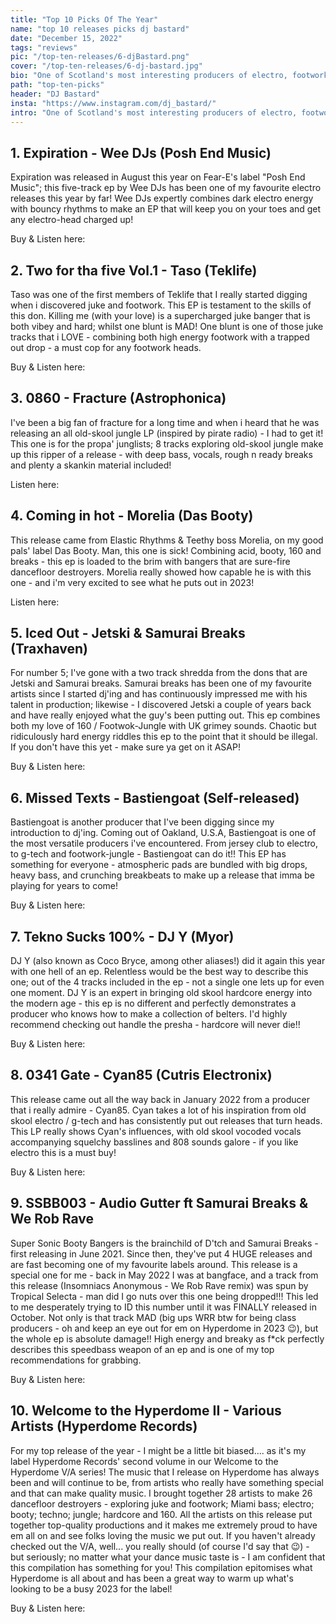 ---
title: "Top 10 Picks Of The Year"
name: "top 10 releases picks dj bastard"
date: "December 15, 2022"
tags: "reviews"
pic: "/top-ten-releases/6-djBastard.png"
cover: "/top-ten-releases/6-dj-bastard.jpg"
bio: "One of Scotland's most interesting producers of electro, footwork, speed baile and beyond, DJ Bastard shares his 10 favourite releases of the year"
path: "top-ten-picks"
header: "DJ Bastard"
insta: "https://www.instagram.com/dj_bastard/"
intro: "One of Scotland's most interesting producers of electro, footwork, speed baile and beyond, DJ Bastard shares his 10 favourite releases of the year ordered by his preference from 1 to 10."
---

## 1. Expiration - Wee DJs (Posh End Music)

<div className="row display-flex align-items-center">
<div className="col clubGuide">
<Picture src="/top-ten-releases/djbastard/1.jpg" alt="Expiration - Wee DJs (Posh End Music) " size={1200} />
</div>
<div className="col clubGuide">

Expiration was released in August this year on Fear-E's label "Posh End Music"; this five-track ep by Wee DJs has been one of my favourite electro releases this year by far! Wee DJs expertly combines dark electro energy with bouncy rhythms to make an EP that will keep you on your toes and get any electro-head charged up!

Buy & Listen here: <HoverLink url="fear-e.bandcamp.com/album/expiration" name="Bandcamp" external />

</div>
</div>

## 2. Two for tha five Vol.1 - Taso (Teklife)

<div className="row display-flex align-items-center">
<div className="col clubGuide">
<Picture src="/top-ten-releases/djbastard/2.jpg" alt="Two for tha five Vol.1 - Taso (Teklife) cover art" size={1200} />
</div>
<div className="col clubGuide">

Taso was one of the first members of Teklife that I really started digging when i discovered juke and footwork. This EP is testament to the skills of this don. Killing me (with your love) is a supercharged juke banger that is both vibey and hard; whilst one blunt is MAD! One blunt is one of those juke tracks that i LOVE - combining both high energy footwork with a trapped out drop - a must cop for any footwork heads.

Buy & Listen here: <HoverLink url="tasoteklife.bandcamp.com/album/two-for-tha-five-vol-1" name="BandCamp" external />

</div>
</div>

## 3. 0860 - Fracture (Astrophonica)

<div className="row display-flex align-items-center">
<div className="col clubGuide">
<Picture src="/top-ten-releases/djbastard/3.jpg" alt="0860 - Fracture (Astrophonica) " size={1200} />
</div>
<div className="col clubGuide">

I've been a big fan of fracture for a long time and when i heard that he was releasing an all old-skool jungle LP (inspired by pirate radio) - I had to get it! This one is for the propa' junglists; 8 tracks exploring old-skool jungle make up this ripper of a release - with deep bass, vocals, rough n ready breaks and plenty a skankin material included!

Listen here: <HoverLink url="soundcloud.com/astrophonica/fracture-0860-mixtape" name="SoundCloud" external />

</div>
</div>

## 4. Coming in hot - Morelia (Das Booty)

<div className="row display-flex align-items-center">
<div className="col clubGuide">
<Picture src="/top-ten-releases/djbastard/4.jpg" alt="Coming in hot - Morelia (Das Booty)" size={1200} />
</div>
<div className="col clubGuide">

This release came from Elastic Rhythms & Teethy boss Morelia, on my good pals' label Das Booty. Man, this one is sick! Combining acid, booty, 160 and breaks - this ep is loaded to the brim with bangers that are sure-fire dancefloor destroyers. Morelia really showed how capable he is with this one - and i'm very excited to see what he puts out in 2023!

Listen here: <HoverLink url="soundcloud.com/gimmeabreakrecords/premiere-morelia-coming-in-hot-das-booty" name="SoundCloud" external />

</div>
</div>

## 5. Iced Out - Jetski & Samurai Breaks (Traxhaven)

<div className="row display-flex align-items-center">
<div className="col clubGuide">
<Picture src="/top-ten-releases/djbastard/5.jpg" alt="Iced Out - Jetski & Samurai Breaks (Traxhaven)" size={1200} />
</div>
<div className="col clubGuide">

For number 5; I've gone with a two track shredda from the dons that are Jetski and Samurai breaks. Samurai breaks has been one of my favourite artists since I started dj'ing and has continuously impressed me with his talent in production; likewise - I discovered Jetski a couple of years back and have really enjoyed what the guy's been putting out. This ep combines both my love of 160 / Footwok-Jungle with UK grimey sounds. Chaotic but ridiculously hard energy riddles this ep to the point that it should be illegal. If you don't have this yet - make sure ya get on it ASAP!

Buy & Listen here: <HoverLink url="traxhaven.bandcamp.com/album/jetski-samurai-breaks-iced-out?from=hp" name="Bandcamp" external />

</div>
</div>

## 6. Missed Texts - Bastiengoat (Self-released)

<div className="row display-flex align-items-center">
<div className="col clubGuide">
<Picture src="/top-ten-releases/djbastard/6.jpg" alt="Missed Texts - Bastiengoat (Self-released)" size={1200} />
</div>
<div className="col clubGuide">

Bastiengoat is another producer that I've been digging since my introduction to dj'ing. Coming out of Oakland, U.S.A, Bastiengoat is one of the most versatile producers i've encountered. From jersey club to electro, to g-tech and footwork-jungle - Bastiengoat can do it!! This EP has something for everyone - atmospheric pads are bundled with big drops, heavy bass, and crunching breakbeats to make up a release that imma be playing for years to come!

Buy & Listen here: <HoverLink url="bastiengoat.bandcamp.com/album/missed-texts" name="Bandcamp" external />

</div>
</div>

## 7. Tekno Sucks 100% - DJ Y (Myor)

<div className="row display-flex align-items-center">
<div className="col clubGuide">
<Picture src="/top-ten-releases/djbastard/7.jpg" alt="Tekno Sucks 100% - DJ Y (Myor)" size={1200} />
</div>
<div className="col clubGuide">

DJ Y (also known as Coco Bryce, among other aliases!) did it again this year with one hell of an ep. Relentless would be the best way to describe this one; out of the 4 tracks included in the ep - not a single one lets up for even one moment. DJ Y is an expert in bringing old skool hardcore energy into the modern age - this ep is no different and perfectly demonstrates a producer who knows how to make a collection of belters. I'd highly recommend checking out handle the presha - hardcore will never die!!

Buy & Listen here: <HoverLink url="myor.bandcamp.com/album/tekno-sucks-100-dj-y" name="Bandcamp" external />

</div>
</div>

## 8. 0341 Gate - Cyan85 (Cutris Electronix)

<div className="row display-flex align-items-center">
<div className="col clubGuide">
<Picture src="/top-ten-releases/djbastard/8.jpg" alt="0341 Gate - Cyan85 (Cutris Electronix)" size={1200} />
</div>
<div className="col clubGuide">

This release came out all the way back in January 2022 from a producer that i really admire - Cyan85. Cyan takes a lot of his inspiration from old skool electro / g-tech and has consistently put out releases that turn heads. This LP really shows Cyan's influences, with old skool vocoded vocals accompanying squelchy basslines and 808 sounds galore - if you like electro this is a must buy!

Buy & Listen here: <HoverLink url="curtiselectronix.bandcamp.com/album/0341-gate" name="Bandcamp" external />

</div>
</div>

## 9. SSBB003 - Audio Gutter ft Samurai Breaks & We Rob Rave

<div className="row display-flex align-items-center">
<div className="col clubGuide">
<Picture src="/top-ten-releases/djbastard/9.jpg" alt="SSBB003 - Audio Gutter ft Samurai Breaks & We Rob Rave" size={1200} />
</div>
<div className="col clubGuide">

Super Sonic Booty Bangers is the brainchild of D'tch and Samurai Breaks - first releasing in June 2021. Since then, they've put 4 HUGE releases and are fast becoming one of my favourite labels around. This release is a special one for me - back in May 2022 I was at bangface, and a track from this release (Insomniacs Anonymous - We Rob Rave remix) was spun by Tropical Selecta - man did I go nuts over this one being dropped!!! This led to me desperately trying to ID this number until it was FINALLY released in October. Not only is that track MAD (big ups WRR btw for being class producers - oh and keep an eye out for em on Hyperdome in 2023 😉), but the whole ep is absolute damage!! High energy and breaky as f\*ck perfectly describes this speedbass weapon of an ep and is one of my top recommendations for grabbing.

Buy & Listen here: <HoverLink url="supersonicbootybangers.bandcamp.com/album/ssbb003" name="BandCamp" external />

</div>
</div>

## 10. Welcome to the Hyperdome II - Various Artists (Hyperdome Records)

<div className="row display-flex align-items-center">
<div className="col clubGuide">
<Picture src="/top-ten-releases/djbastard/10.jpg" alt="Welcome to the Hyperdome II - Various Artists (Hyperdome Records)" size={1200} />
</div>
<div className="col clubGuide">

For my top release of the year - I might be a little bit biased.... as it's my label Hyperdome Records' second volume in our Welcome to the Hyperdome V/A series! The music that I release on Hyperdome has always been and will continue to be, from artists who really have something special and that can make quality music. I brought together 28 artists to make 26 dancefloor destroyers - exploring juke and footwork; Miami bass; electro; booty; techno; jungle; hardcore and 160. All the artists on this release put together top-quality productions and it makes me extremely proud to have em all on and see folks loving the music we put out. If you haven't already checked out the V/A, well... you really should (of course I'd say that 😉) - but seriously; no matter what your dance music taste is - I am confident that this compilation has something for you! This compilation epitomises what Hyperdome is all about and has been a great way to warm up what's looking to be a busy 2023 for the label!

Buy & Listen here: <HoverLink url="hyperdomerecords.bandcamp.com/album/hyprecs-010-welcome-to-the-hyperdome-ii" name="BandCamp" external />

</div>
</div>
